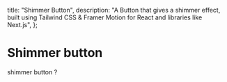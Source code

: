   title: "Shimmer Button",
  description:
    "A Button that gives a shimmer effect, built using Tailwind CSS & Framer Motion for React and libraries like Next.js",
};

# Shimmer button

shimmer button ?


